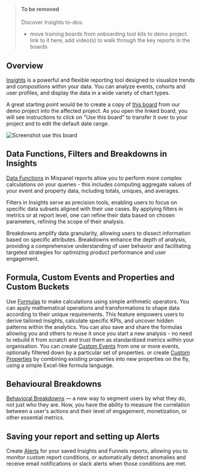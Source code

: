 > #### To be removed
> Discover Insights
> to-dos:
> - move training boards from onboarding tool kits to demo project. link to it here, add video(s) to walk through the key reports in the boards

## Overview
[Insights](/docs/reports/insights) is a powerful and flexible reporting tool designed to visualize trends and compositions within your data. You can analyze events, cohorts and user profiles, and display the data in a wide variety of chart types.

A great starting point would be to create a copy of [this board](https://mixpanel.com/s/31c4uP) from our demo project into the affected project. As you open the linked board, you will see instructions to click on "Use this board" to transfer it over to your project and to edit the default date range.

![Screenshot use this board](/tracking_id_limits_copy_board.png)

## Data Functions, Filters and Breakdowns in Insights
[Data Functions](/docs/reports/insights#insights-data-functions-operators-and-calculations) in Mixpanel reports allow you to perform more complex calculations on your queries - this includes computing aggregate values of your event and property data, including totals, uniques, and averages.

Filters in Insights serve as precision tools, enabling users to focus on specific data subsets aligned with their use cases. By applying filters in metrics or at report level, one can refine their data based on chosen parameters, refining the scope of their analysis.

Breakdowns amplify data granularity, allowing users to dissect information based on specific attributes. Breakdowns enhance the depth of analysis, providing a comprehensive understanding of user behavior and facilitating targeted strategies for optimizing product performance and user engagement.

## Formula, Custom Events and Properties and Custom Buckets
Use [Formulas](/docs/reports/insights#formulas) to make calculations using simple arithmetic operators. You can apply mathematical operations and transformations to shape data according to their unique requirements. This feature empowers users to derive tailored insights, calculate specific KPIs, and uncover hidden patterns within the analytics. You can also save and share the formulas allowing you and others to reuse it once you start a new analysis - no need to rebuild it from scratch and trust them as standardized metrics within your organisation.
You can create [Custom Events](/docs/features/custom-events) from one or more events, optionally filtered down by a particular set of properties. or create [Custom Properties](/docs/features/custom-properties) by combining existing properties into new properties on the fly, using a simple Excel-like formula language.

## Behavioural Breakdowns
[Behavioral Breakdowns](/docs/features/advanced#behavioral-properties) — a new way to segment users by what they do, not just who they are. Now, you have the ability to measure the correlation between a user's actions and their level of engagement, monetization, or other essential metrics.

## Saving your report and setting up Alerts
Create [Alerts](/docs/features/alerts) for your saved Insights and Funnels reports, allowing you to monitor custom report conditions, or automatically detect anomalies and receive email notifications or slack alerts when those conditions are met.
